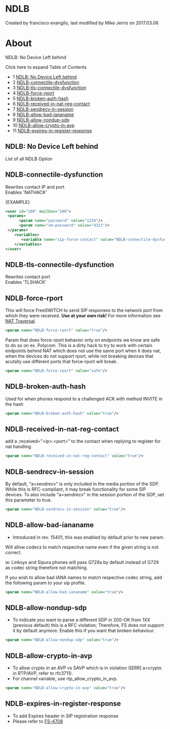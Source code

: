 
# NDLB 

 Created by  francisco evangilo, last modified by  Mike Jerris on 2017.03.06

# About

NDLB: No Device Left behind

Click here to expand Table of Contents

* 1 [NDLB: No Device Left behind](#ndlb-no-device-left-behind)
* 2 [NDLB-connectile-dysfunction](#ndlb-connectile-dysfunction)
* 3 [NDLB-tls-connectile-dysfunction](#ndlb-tls-connectile-dysfunction)
* 4 [NDLB-force-rport](#ndlb-force-rport)
* 5 [NDLB-broken-auth-hash](#ndlb-broken-auth-hash)
* 6 [NDLB-received-in-nat-reg-contact](#ndlb-received-in-nat-reg-contact)
* 7 [NDLB-sendrecv-in-session](#ndlb-sendrecv-in-session)
* 8 [NDLB-allow-bad-iananame](#ndlb-allow-bad-iananame)
* 9 [NDLB-allow-nondup-sdp](#ndlb-allow-nondup-sdp)
* 10 [NDLB-allow-crypto-in-avp](#ndlb-allow-crypto-in-avp)
* 11 [NDLB-expires-in-register-response](#ndlb-expires-in-register-response)

## NDLB: No Device Left behind

List of all NDLB Option

## NDLB-connectile-dysfunction

Rewrites contact IP and port  
Enables 'NATHACK'

{EXAMPLE}

```xml
<user id="100" mailbox="100">
 <params>
      <param name="password" value="1234"/>
      <param name="vm-password" value="4321"/>
 </params>
    <variables>
       <variable name="sip-force-contact" value="NDLB-connectile-dysfunction"/>
    </variables>
</user>
```

## NDLB-tls-connectile-dysfunction

Rewrites contact port  
Enables 'TLSHACK'

## NDLB-force-rport

This will force FreeSWITCH to send SIP responses to the network port from which they were received. **Use at your own risk!** For more information see [NAT Traversal](../Networking/NAT-Traversal_3375417.mdx#about).

```xml
<param name="NDLB-force-rport" value="true"/>
```

Param that does force-rport behavior only on endpoints we know are safe to do so on ex. Polycom. This is a dirty hack to try to work with certain endpoints behind NAT which does not use the same port when it does nat, when the devices do not support rport, while not breaking devices that acutally use different ports that force-rport will break.

```xml
<param name="NDLB-force-rport" value="safe"/>
```

## NDLB-broken-auth-hash

Used for when phones respond to a challenged ACK with method INVITE in the hash

```xml
<param name="NDLB-broken-auth-hash" value="true"/>
```

## NDLB-received-in-nat-reg-contact

add a ;received="&lt;ip>:&lt;port>" to the contact when replying to register for nat handling

```xml
<param name="NDLB-received-in-nat-reg-contact" value="true"/>
```

## NDLB-sendrecv-in-session

By default, "a=sendrecv" is only included in the media portion of the SDP. While this is RFC-compliant, it may break functionality for some SIP devices. To also include "a=sendrecv" in the session portion of the SDP, set this parameter to true.

```xml
<param name="NDLB-sendrecv-in-session" value="true"/>
```

## NDLB-allow-bad-iananame

* Introduced in rev. 15401, this was enabled by default prior to new param.

Will allow codecs to match respective name even if the given string is not correct.

ie: Linksys and Sipura phones will pass G729a by default instead of G729 as codec string therefore not matching.

If you wish to allow bad IANA names to match respective codec string, add the following param to your sip profile.

```xml
<param name="NDLB-allow-bad-iananame" value="true"/>
```

## NDLB-allow-nondup-sdp

* To indicate you want to parse a different SDP in 200-OK from 1XX (previous default) this is a RFC violation; Therefore, FS does not support it by default anymore. Enable this if you want that broken behaviour.

```xml
<param name="NDLB-allow-nondup-sdp" value="true"/>	
```

## NDLB-allow-crypto-in-avp

* To allow crypto in an AVP vs SAVP which is in violation (\[ERR\] a=crypto in RTP/AVP, refer to rfc3711).
* For channel variable, use rtp\_allow\_crypto\_in\_avp.

```xml
<param name="NDLB-allow-crypto-in-avp" value="true"/>
```

## NDLB-expires-in-register-response

* To add Expires header in SIP registration response
* Please refer to [FS-4708](http://jira.freeswitch.org/browse/FS-4708)



